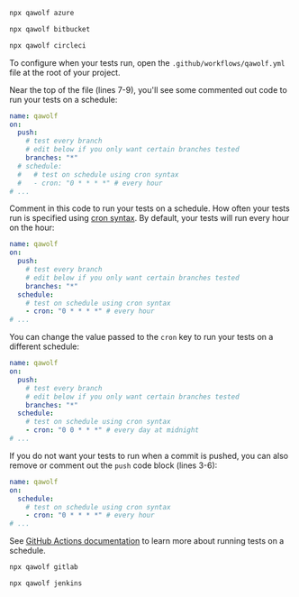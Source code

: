 
<CiTabs>
<TabItem value="azure">

```bash
npx qawolf azure
```

</TabItem>
<TabItem value="bitbucket">

```bash
npx qawolf bitbucket
```

</TabItem>
<TabItem value="circleci">

```bash
npx qawolf circleci
```

</TabItem>
<TabItem value="github">

To configure when your tests run, open the `.github/workflows/qawolf.yml` file at the root of your project.

Near the top of the file (lines 7-9), you'll see some commented out code to run your tests on a schedule:

```yaml
name: qawolf
on:
  push:
    # test every branch
    # edit below if you only want certain branches tested
    branches: "*"
  # schedule:
  #   # test on schedule using cron syntax
  #   - cron: "0 * * * *" # every hour
# ...
```

Comment in this code to run your tests on a schedule. How often your tests run is specified using [cron syntax](https://crontab.guru/). By default, your tests will run every hour on the hour:

```yaml
name: qawolf
on:
  push:
    # test every branch
    # edit below if you only want certain branches tested
    branches: "*"
  schedule:
    # test on schedule using cron syntax
    - cron: "0 * * * *" # every hour
# ...
```

You can change the value passed to the `cron` key to run your tests on a different schedule:

```yaml
name: qawolf
on:
  push:
    # test every branch
    # edit below if you only want certain branches tested
    branches: "*"
  schedule:
    # test on schedule using cron syntax
    - cron: "0 0 * * *" # every day at midnight
# ...
```

If you do not want your tests to run when a commit is pushed, you can also remove or comment out the `push` code block (lines 3-6):

```yaml
name: qawolf
on:
  schedule:
    # test on schedule using cron syntax
    - cron: "0 * * * *" # every hour
# ...
```

See [GitHub Actions documentation](https://help.github.com/en/actions/automating-your-workflow-with-github-actions/workflow-syntax-for-github-actions#onschedule) to learn more about running tests on a schedule.

</TabItem>
<TabItem value="gitlab">

```bash
npx qawolf gitlab
```

</TabItem>
<TabItem value="jenkins">

```bash
npx qawolf jenkins
```

</TabItem>
</CiTabs>
